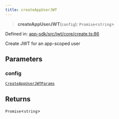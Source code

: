 ```yaml
---
title: createAppUserJWT
---
```


> **createAppUserJWT**(`config`): `Promise`\<`string`\>

Defined in: [app-sdk/src/jwt/core/create.ts:86](https://github.com/LIT-Protocol/Vincent/blob/4f61b0b06d818c2273457b0cc8a4e68ed21a72ed/packages/libs/app-sdk/src/jwt/core/create.ts#L86)

Create JWT for an app-scoped user

## Parameters

### config

[`CreateAppUserJWTParams`](/api-reference/app-sdk/jwt/interfaces/CreateAppUserJWTParams)

## Returns

`Promise`\<`string`\>
